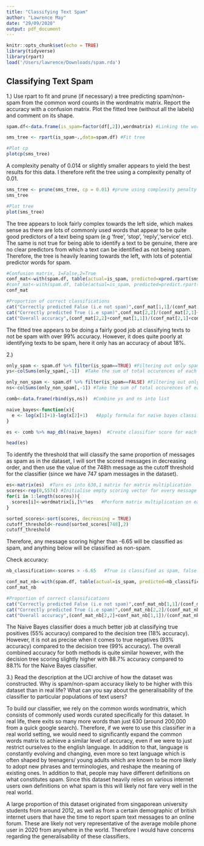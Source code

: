 ```yaml
---
title: "Classifying Text Spam"
author: "Lawrence May"
date: "29/09/2020"
output: pdf_document
---
```


```r
knitr::opts_chunk$set(echo = TRUE)
library(tidyverse)
library(rpart)
load('/Users/lawrence/Downloads/spam.rda')
```

## Classifying Text Spam


1.) Use rpart to fit and prune (if necessary) a tree predicting spam/non-spam from the common word counts in the wordmatrix matrix. Report the accuracy with a confusion matrix. Plot the fitted tree (without all the labels) and comment on its shape.
```r
spam.df<-data.frame(is_spam=factor(df[,2]),wordmatrix) #Linking the wordmatrix with the spam classification

sms_tree <- rpart(is_spam~.,data=spam.df) #Fit tree
```

```r
#Plot cp
plotcp(sms_tree)
```
A complexity penalty of 0.014 or slightly smaller appears to yield the best results for this data. I therefore refit the tree using a complexity penalty of 0.01.

```r
sms_tree <- prune(sms_tree, cp = 0.01) #prune using complexity penalty of 0.01
sms_tree
```

```r
#Plot tree
plot(sms_tree)
```
The tree appears to look fairly complex towards the left side, which makes sense as there are lots of commonly used words that appear to be quite good predictors of a text being spam (e.g 'free', 'stop', 'reply','service' etc). The same is not true for being able to identify a text to be genuine, there are no clear predictors from which a text can be identified as not being spam. Therefore, the tree is heavily leaning towards the left, with lots of potential predictor words for spam.

```r
#Confusion matrix, 1=False,2=True
conf_mat<-with(spam.df, table(actual=is_spam, predicted=xpred.rpart(sms_tree)[,2]))
#conf_mat<-with(spam.df, table(actual=is_spam, predicted=predict.rpart(sms_tree[,2],type = 'class')))
conf_mat
```
```r
#Proportion of correct classifications
cat("Correctly predicted False (i.e not spam)",conf_mat[1,1]/(conf_mat[1,1]+conf_mat[1,2]))
cat("Correctly predicted True (i.e spam)",conf_mat[2,2]/(conf_mat[2,1]+conf_mat[2,2]))
cat("Overall accuracy",(conf_mat[2,2]+conf_mat[1,1])/(conf_mat[2,1]+conf_mat[2,2]+conf_mat[1,1]+conf_mat[1,2]))
```

The fitted tree appears to be doing a fairly good job at classifying texts to not be spam with over 99% accuracy. However, it does quite poorly at identifying texts to be spam, here it only has an accuracy of about 18%.

2.) 
```r
only_spam <- spam.df %>% filter(is_spam==TRUE) #Filtering out only spam messages
ys<-colSums(only_spam[,-1])  #Take the sum of total occurences of each word in spam messages

only_non_spam <- spam.df %>% filter(is_spam==FALSE) #Filtering out only non-spam messages
ns<-colSums(only_non_spam[,-1]) #Take the sum of total occurences of each word in non-spam messages

comb<-data.frame(rbind(ys,ns))  #Combine ys and ns into list

naive_bayes<-function(x){
  e <- log(x[1]+1)-log(x[2]+1)   #Apply formula for naive bayes classifier
}

es <- comb %>% map_dbl(naive_bayes)  #Create classifier score for each common word

head(es)
```

To identify the threshold that will classify the same proportion of messages as spam as in the dataset, I will sort the scored messages in decreasing order, and then use the value of the 748th message as the cutoff threshold for the classifier (since we have 747 spam messages in the dataset).

```r
es<-matrix(es)  #Turn es into 630,1 matrix for matrix multiplication
scores<-rep(0,5574) #Initialise empty scoring vector for every message
for(i in 1:length(scores)){
  scores[i]<-wordmatrix[i,]%*%es   #Perform matrix multiplication on each message with the common word scoring vector, store the result in scores 
}

sorted_scores<-sort(scores, decreasing = TRUE)
cutoff_threshold<-round(sorted_scores[748],2)
cutoff_threshold
```

Therefore, any message scoring higher than -6.65 will be classified as spam, and anything below will be classified as non-spam.

Check accuracy:
```r
nb_classification<-scores > -6.65   #True is classified as spam, false as non-spam

conf_mat_nb<-with(spam.df, table(actual=is_spam, predicted=nb_classification))  #Confusion matrix
conf_mat_nb
```
```r
#Proportion of correct classifications
cat("Correctly predicted False (i.e not spam)",conf_mat_nb[1,1]/(conf_mat_nb[1,1]+conf_mat_nb[1,2]))
cat("Correctly predicted True (i.e spam)",conf_mat_nb[2,2]/(conf_mat_nb[2,1]+conf_mat_nb[2,2]))
cat("Overall accuracy",(conf_mat_nb[2,2]+conf_mat_nb[1,1])/(conf_mat_nb[2,1]+conf_mat_nb[2,2]+conf_mat_nb[1,1]+conf_mat_nb[1,2]))

```

The Naive Bayes classifier does a much better job at classifying true positives (55% accuracy) compared to the decision tree (18% accuracy). However, it is not as precise when it comes to true negatives (93% accuracy) compared to the decision tree (99% accuracy). The overall combined accuracy for both methods is quite similar however, with the decision tree scoring slightly higher with 88.7% accuracy compared to 88.1% for the Naive Bayes classifier.

3.) Read the description at the UCI archive of how the dataset was constructed. Why is spam/non-spam accuracy likely to be higher with this dataset than in real life? What can you say about the generalisability of the classifier to particular populations of text users?

To build our classifier, we rely on the common words wordmatrix, which consists of commonly used words curated specifically for this dataset. In real life, there exits so many more words than just 630 (around 200,000 from a quick google search). Therefore, if we were to use this classifier in a real world setting, we would need to significantly expand the common words matrix to achieve a similar level of accuracy, even if we were to just restrict ourselves to the english language. In addition to that, language is constantly evolving and changing, even more so text language which is often shaped by teenagers/ young adults which are known to be more likely to adopt new phrases and terminologies, and reshape the meaning of existing ones. 
In addition to that, people may have different definitions on what constitutes spam. Since this dataset heavily relies on various internet users own definitions on what spam is this will likely not fare very well in the real world. 

A large proportion of this dataset originated from singaporean university students from around 2012, as well as from a certain demographic of british internet users that have the time to report spam text messages to an online forum. These are likely not very representative of the average mobile phone user in 2020 from anywhere in the world. Therefore I would have concerns regarding the generalisability of these classifiers.
